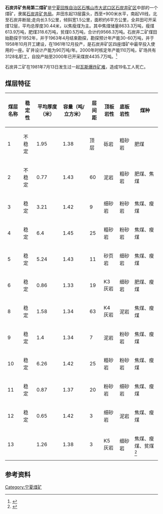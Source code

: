 '''石炭井矿务局第二煤矿'''是[[宁夏回族自治区|宁夏回族自治区]][[石嘴山市|石嘴山市]][[大武口区|大武口区]][[石炭井矿区|石炭井矿区]]中部的一个煤矿，隶属[[石炭井矿务局|石炭井矿务局]]。井田东起13层露头，西至+900米水平，南起Ⅶ线，北至石炭井断层;走向长3.5公里，倾斜宽1.5公里，面积约6平方公里，全井田可开采煤12层，平均总厚度30.44米，以焦瘦煤为主。其中焦煤储量8633.3万吨，瘦煤613.9万吨，肥煤318.6万吨，贫煤0.5万吨，合计约9566.3万吨。石炭井二矿煤田始勘探于1952年，并于1963年4月结束勘探，勘探预计年产能30-60万吨，并于1958年10月开工建设，在1961年12月投产，是石炭井矿区四座煤矿中最早投入使用的一座。矿井设计产能为90万吨/年。2000年时核定年产能110万吨，矿场共有3128名职工，自投产始至2000年已开采煤炭4435.7万吨。<ref>{{cite book|author=编撰委员会（主任：魏卓） |title=《石炭井区志》  |publisher=宁夏人民出版社 |location=银川市北京东路出版社大厦 |isbn=978-7-227-03983-9|page=p73-75、p160}}</ref>

石炭井二矿在1981年7月13日发生过一起[[1981年石炭井矿务局第二煤矿矿难|瓦斯爆炸矿难]]，造成19名工人死亡。

==煤层特征==
{| class="wikitable" style="font-size: 80%; width:50%;"
|-
! 煤层名称 !! 稳定性 !! 平均厚度（米） !! 容量（吨/立方米） !! 层间距 !! 顶板岩性 !! 底板岩性 !! 煤种
|-
|1 ||不稳定 ||1.95 ||1.38 ||顶层 ||砾岩 ||粗砂岩 ||肥煤
|-
|2 ||不稳定 ||0.77 ||1.43 ||60 ||泥岩 ||粗砂岩 ||肥煤、焦煤
|-
|3 ||稳定 ||3.21 ||1.42 ||9 ||细砂岩 ||粉砂岩 ||焦煤、瘦煤
|-
|4 ||稳定 ||6.4 ||1.45 ||25 ||粗砂岩 ||粉砂岩 ||焦煤、瘦煤
|-
|5 ||稳定 ||5.24 ||1.43 ||11 ||砂页岩 ||细砂岩 ||焦煤、瘦煤
|-
|6 ||稳定 ||0.86 ||1.33 ||19 ||K3灰岩 ||细砂岩 ||肥煤、瘦煤
|-
|8 ||稳定 ||1.58 ||1.34 ||63 ||K4灰岩 ||泥岩 ||焦煤、瘦煤
|-
|9 ||稳定 ||1.4 ||1.34 ||7 ||泥岩 ||粉砂岩 ||焦煤、瘦煤
|-
|10 ||稳定 ||6.26 ||1.42 ||25 ||粗砂岩 ||粉砂岩 ||焦煤、瘦煤
|-
|11 ||稳定 ||0.87 ||1.37 ||20 ||粉砂岩 ||细砂岩 ||焦煤、瘦煤
|-
|12 ||稳定 ||0.65 ||1.42 ||3 ||细砂岩 ||泥岩 ||焦煤、瘦煤
|-
|13 ||  ||1.26 ||1.38 ||3 ||K5灰岩 ||细砂岩 ||焦煤、瘦煤、贫煤<ref>{{cite book|author=编撰委员会（主任：魏卓） |title=《石炭井区志》  |publisher=宁夏人民出版社 |location=银川市北京东路出版社大厦 |isbn=978-7-227-03983-9|page=p78}}</ref>
|}

==参考资料==
{{reflist|2}}
[[Category:宁夏煤矿|Category:宁夏煤矿]]